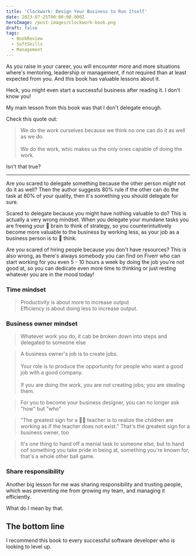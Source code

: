 ```yaml
---
title: 'Clockwork: Design Your Business to Run Itself'
date: 2023-07-25T00:00:00.000Z
heroImage: /post-images/clockwork-book.png
draft: false
tags:
  - BookReview
  - SoftSkills
  - Management
---
```


As you raise in your career, you will encounter more and more situations where's mentoring, leadership or management, if not required than at least expected from you. And this book has valuable lessons about it.

Heck, you might even start a successful business after reading it. I don't know you!

My main lesson from this book was that I don't delegate enough.

Check this quote out:

> We do the work ourselves because we think no one can do it as well as we do.\
> \
> We do the work, whic makes us the only ones capable of doing the work.

Isn't that true?

***

Are you scared to delegate something because the other person might not do it as well? Then the author suggests 80% rule if the other can do the task at 80% of your quality, then it's something you should delegate for sure.

Scared to delegate because you might have nothing valuable to do? This is actually a very wrong mindset. When you delegate your mundane tasks you are freeing your 🧠 brain to think of strategy, so you counterintuitively become more valuable to the business by working less, as your job as a business person is to 💭 think.

Are you scared of hiring people because you don't have resources? This is also wrong, as there's always somebody you can find on Fiverr who can start working for you even 5 - 10 hours a week by doing the job you're not good at, so you can dedicate even more time to thinking or just resting whatever you are in the mood today!

### Time mindset

> Productivity is about more to increase output\
> Efficiency is about doing less to increase output.

### Business owner mindset

> Whatever work you do, it cab be broken down into steps and delegated to someone else

> A business owner's job is to create jobs.\
> \
> Your role is to produce the opportunity for people who want a good job with a good company.\
> \
> If you are doing the work, you are not creating jobs; you are stealing them.

> For you to become your business designer, you can no longer ask "how" but "who"

> "The greatest sign for a 👩‍🏫 teacher is to realize the children are working as if the teacher does not exist." That's the greatest sign for a business owner, too

> It's one thing to hand off a menial task to someone else, but to hand oof something you take pride in being at, something you're known for, that's a whole other ball game.

### Share responsibility

Another big lesson for me was sharing responsibility and trusting people, which was preventing me from growing my team, and managing it efficiently.

What do I mean by that. 

## The bottom line

I recommend this book to every successful software developer who is looking to level up.
